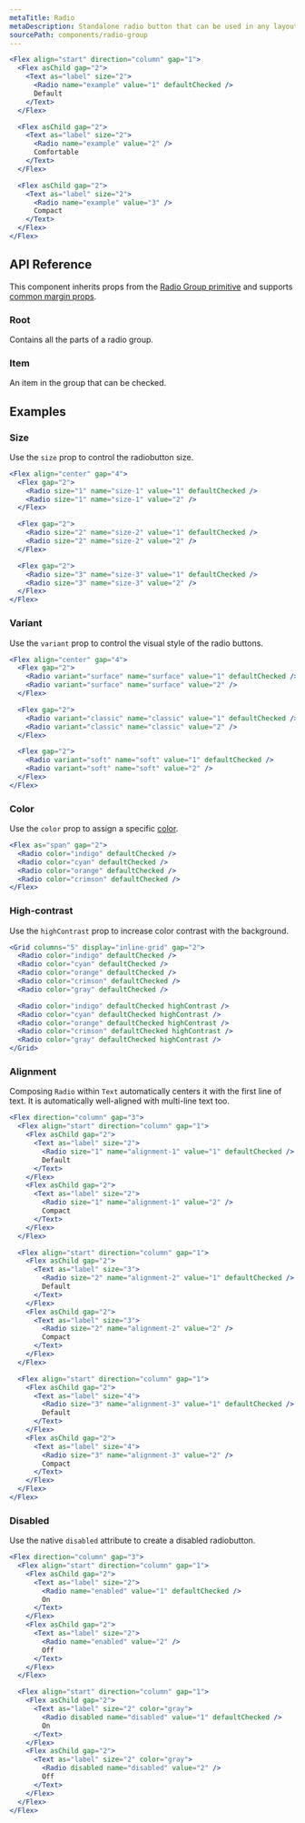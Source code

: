 ```yaml
---
metaTitle: Radio
metaDescription: Standalone radio button that can be used in any layout.
sourcePath: components/radio-group
---
```


```jsx live=true
<Flex align="start" direction="column" gap="1">
  <Flex asChild gap="2">
    <Text as="label" size="2">
      <Radio name="example" value="1" defaultChecked />
      Default
    </Text>
  </Flex>

  <Flex asChild gap="2">
    <Text as="label" size="2">
      <Radio name="example" value="2" />
      Comfortable
    </Text>
  </Flex>

  <Flex asChild gap="2">
    <Text as="label" size="2">
      <Radio name="example" value="3" />
      Compact
    </Text>
  </Flex>
</Flex>
```

## API Reference

This component inherits props from the [Radio Group primitive](/primitives/docs/components/radio-group) and supports [common margin props](/themes/docs/theme/layout#margin-props).

### Root

Contains all the parts of a radio group.

<ThemesPropsTable defs="radioGroupRootPropDefs" />

### Item

An item in the group that can be checked.

## Examples

### Size

Use the `size` prop to control the radiobutton size.

```jsx live=true
<Flex align="center" gap="4">
  <Flex gap="2">
    <Radio size="1" name="size-1" value="1" defaultChecked />
    <Radio size="1" name="size-1" value="2" />
  </Flex>

  <Flex gap="2">
    <Radio size="2" name="size-2" value="1" defaultChecked />
    <Radio size="2" name="size-2" value="2" />
  </Flex>

  <Flex gap="2">
    <Radio size="3" name="size-3" value="1" defaultChecked />
    <Radio size="3" name="size-3" value="2" />
  </Flex>
</Flex>
```

### Variant

Use the `variant` prop to control the visual style of the radio buttons.

```jsx live=true
<Flex align="center" gap="4">
  <Flex gap="2">
    <Radio variant="surface" name="surface" value="1" defaultChecked />
    <Radio variant="surface" name="surface" value="2" />
  </Flex>

  <Flex gap="2">
    <Radio variant="classic" name="classic" value="1" defaultChecked />
    <Radio variant="classic" name="classic" value="2" />
  </Flex>

  <Flex gap="2">
    <Radio variant="soft" name="soft" value="1" defaultChecked />
    <Radio variant="soft" name="soft" value="2" />
  </Flex>
</Flex>
```

### Color

Use the `color` prop to assign a specific [color](/themes/docs/theme/color).

```jsx live=true style="lineHeight: 0"
<Flex as="span" gap="2">
  <Radio color="indigo" defaultChecked />
  <Radio color="cyan" defaultChecked />
  <Radio color="orange" defaultChecked />
  <Radio color="crimson" defaultChecked />
</Flex>
```

### High-contrast

Use the `highContrast` prop to increase color contrast with the background.

```jsx live=true style="lineHeight: 0"
<Grid columns="5" display="inline-grid" gap="2">
  <Radio color="indigo" defaultChecked />
  <Radio color="cyan" defaultChecked />
  <Radio color="orange" defaultChecked />
  <Radio color="crimson" defaultChecked />
  <Radio color="gray" defaultChecked />

  <Radio color="indigo" defaultChecked highContrast />
  <Radio color="cyan" defaultChecked highContrast />
  <Radio color="orange" defaultChecked highContrast />
  <Radio color="crimson" defaultChecked highContrast />
  <Radio color="gray" defaultChecked highContrast />
</Grid>
```

### Alignment

Composing `Radio` within `Text` automatically centers it with the first line of text. It is automatically well-aligned with multi-line text too.

```jsx live="true" line="3-8,18-23,33-38"
<Flex direction="column" gap="3">
  <Flex align="start" direction="column" gap="1">
    <Flex asChild gap="2">
      <Text as="label" size="2">
        <Radio size="1" name="alignment-1" value="1" defaultChecked />
        Default
      </Text>
    </Flex>
    <Flex asChild gap="2">
      <Text as="label" size="2">
        <Radio size="1" name="alignment-1" value="2" />
        Compact
      </Text>
    </Flex>
  </Flex>

  <Flex align="start" direction="column" gap="1">
    <Flex asChild gap="2">
      <Text as="label" size="3">
        <Radio size="2" name="alignment-2" value="1" defaultChecked />
        Default
      </Text>
    </Flex>
    <Flex asChild gap="2">
      <Text as="label" size="3">
        <Radio size="2" name="alignment-2" value="2" />
        Compact
      </Text>
    </Flex>
  </Flex>

  <Flex align="start" direction="column" gap="1">
    <Flex asChild gap="2">
      <Text as="label" size="4">
        <Radio size="3" name="alignment-3" value="1" defaultChecked />
        Default
      </Text>
    </Flex>
    <Flex asChild gap="2">
      <Text as="label" size="4">
        <Radio size="3" name="alignment-3" value="2" />
        Compact
      </Text>
    </Flex>
  </Flex>
</Flex>
```

### Disabled

Use the native `disabled` attribute to create a disabled radiobutton.

```jsx live="true"
<Flex direction="column" gap="3">
  <Flex align="start" direction="column" gap="1">
    <Flex asChild gap="2">
      <Text as="label" size="2">
        <Radio name="enabled" value="1" defaultChecked />
        On
      </Text>
    </Flex>
    <Flex asChild gap="2">
      <Text as="label" size="2">
        <Radio name="enabled" value="2" />
        Off
      </Text>
    </Flex>
  </Flex>

  <Flex align="start" direction="column" gap="1">
    <Flex asChild gap="2">
      <Text as="label" size="2" color="gray">
        <Radio disabled name="disabled" value="1" defaultChecked />
        On
      </Text>
    </Flex>
    <Flex asChild gap="2">
      <Text as="label" size="2" color="gray">
        <Radio disabled name="disabled" value="2" />
        Off
      </Text>
    </Flex>
  </Flex>
</Flex>
```

